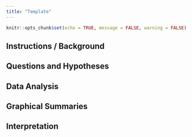 ```yaml
---
title: "Template"
---
```


```r
knitr::opts_chunk$set(echo = TRUE, message = FALSE, warning = FALSE)
```

## Instructions / Background

## Questions and Hypotheses

## Data Analysis

## Graphical Summaries

## Interpretation